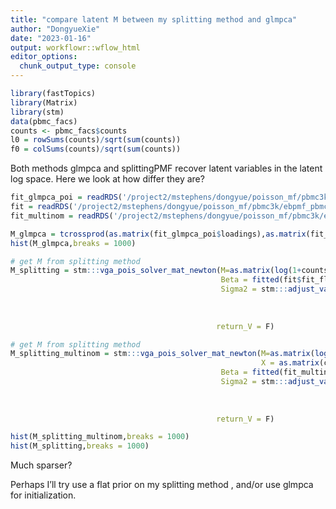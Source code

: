 ```yaml
---
title: "compare latent M between my splitting method and glmpca"
author: "DongyueXie"
date: "2023-01-16"
output: workflowr::wflow_html
editor_options:
  chunk_output_type: console
---
```


```r
library(fastTopics)
library(Matrix)
library(stm)
data(pbmc_facs)
counts <- pbmc_facs$counts
l0 = rowSums(counts)/sqrt(sum(counts))
f0 = colSums(counts)/sqrt(sum(counts))
```

Both methods glmpca and splittingPMF recover latent variables in the latent log space. Here we look at how differ they are?

```r
fit_glmpca_poi = readRDS('/project2/mstephens/dongyue/poisson_mf/pbmc3k/glmpca_pbmc3k_poi.rds')
fit = readRDS('/project2/mstephens/dongyue/poisson_mf/pbmc3k/ebpmf_pbmc3k_vga3.rds')
fit_multinom = readRDS('/project2/mstephens/dongyue/poisson_mf/pbmc3k/ebpmf_pbmc3k_multinom_vga3.rds')
```

```r
M_glmpca = tcrossprod(as.matrix(fit_glmpca_poi$loadings),as.matrix(fit_glmpca_poi$factors))
hist(M_glmpca,breaks = 1000)
```

```r
# get M from splitting method
M_splitting = stm:::vga_pois_solver_mat_newton(M=as.matrix(log(1+counts/tcrossprod(l0,f0))),X = as.matrix(counts),S = tcrossprod(l0,f0),
                                               Beta = fitted(fit$fit_flash),
                                               Sigma2 = stm:::adjust_var_shape(sigma2=fit$sigma2,
                                                                               var_type = 'by_col',
                                                                               n = nrow(counts),
                                                                               p=ncol(counts)),
                                              return_V = F)
```

```r
# get M from splitting method
M_splitting_multinom = stm:::vga_pois_solver_mat_newton(M=as.matrix(log(1+counts/rowMeans(counts))),
                                                        X = as.matrix(counts),S = tcrossprod(rowMeans(counts),rep(1,ncol(counts))),
                                               Beta = fitted(fit_multinom$fit_flash),
                                               Sigma2 = stm:::adjust_var_shape(sigma2=fit_multinom$sigma2,
                                                                               var_type = 'by_col',
                                                                               n = nrow(counts),
                                                                               p=ncol(counts)),
                                              return_V = F)
```

```r
hist(M_splitting_multinom,breaks = 1000)
hist(M_splitting,breaks = 1000)
```



Much sparser? 

Perhaps I'll try use a flat prior on my splitting method , and/or use glmpca for initialization.








